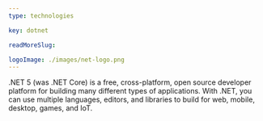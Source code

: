 ```yaml
---
type: technologies

key: dotnet

readMoreSlug:

logoImage: ./images/net-logo.png
---
```


.NET 5 (was .NET Core) is a free, cross-platform, open source developer platform for building many different types of applications. With .NET, you can use multiple languages, editors, and libraries to build for web, mobile, desktop, games, and IoT.
